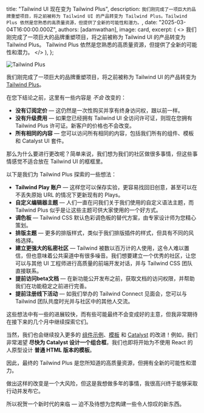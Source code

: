 
  title: "Tailwind UI 现在变为 Tailwind Plus",
  description: `我们刚完成了一项巨大的品牌重塑项目，将之前被称为 Tailwind UI 的产品转变为 Tailwind Plus。Tailwind Plus 依然是您熟悉的高质量资源，但提供了全新的可能性和潜力。`,
  date: "2025-03-04T16:00:00.000Z",
  authors: [adamwathan],
  image: card,
  excerpt: (
    <>
      我们刚完成了一项巨大的品牌重塑项目，将之前被称为 Tailwind UI 的产品转变为 Tailwind Plus。
      Tailwind Plus 依然是您熟悉的高质量资源，但提供了全新的可能性和潜力。
    </>
  ),
};

<Link href="https://tailwindcss.com/plus">
  <Image src={card} alt="Tailwind Plus" />
</Link>

我们刚完成了一项巨大的品牌重塑项目，将之前被称为 Tailwind UI 的产品转变为 [Tailwind Plus](https://tailwindcss.com/plus)。

在您下结论之前，这里有一些内容是 _不会_ 改变的：

- **没有订阅定价** — 这仍然是一次性购买并享有终身访问权，跟以前一样。
- **没有升级费用** — 如果您已经拥有 Tailwind UI 全访问许可证，则现在您拥有 Tailwind Plus 许可证。新客户的价格也不会改变。
- **所有相同的内容** — 您可以访问所有相同的内容，包括我们所有的组件、模板和 Catalyst UI 套件。

那么为什么要进行更改呢？简单来说，我们想为我们的社区做很多事情，但这些事情感觉不适合放在 Tailwind UI 的框框里。

以下是我们为 Tailwind Plus 探索的一些想法：

- **Tailwind Play 账户** — 这样您可以保存实验，更容易找回旧创意，甚至可以在不丢失原始 URL 的情况下更新现有的 Plays。
- **自定义编辑器主题** — 人们一直在问我们关于我们使用的自定义语法主题，而 Tailwind Plus 似乎是让这些主题可供大家使用的一个好方式。
- **调色板** — Tailwind CSS 默认色彩调色板的替代方案，由专家设计师为您精心策划。
- **排版主题** — 更多的排版样式，类似于我们排版插件的样式，但具有不同的风格选择。
- **建立更强大的私密社区** — Tailwind 被数以百万计的人使用，这令人难以置信，但也意味着公共渠道中有很多噪音。我们想要建立一个优秀的社区，让您可以与其他 UI 工程师进行高质量的前端开发对话，并与 Tailwind CSS 团队直接联系。
- **提前访问beta文档** — 在新功能公开发布之前，获取文档的访问权限，并帮助我们在功能稳定之前进行完善。
- **提前注册线下活动** — 如我们举办的 Tailwind Connect 见面会，您可以与 Tailwind 团队共度时光并与社区中的其他人交流。

这些想法中有一些的进展较快，而有些可能最终不会变成好的主意，但我非常期待在接下来的几个月中继续探索它们。

当然，我们也会继续投入更多的 [组件示例](/plus/ui-blocks)、[模板](/plus/templates) 和 [Catalyst](/plus/ui-kit) 的改进！例如，我们非常渴望 **尽快为 Catalyst 设计一个组合框**，我们也即将开始为不使用 React 的人原型设计 **普通 HTML 版本的模板**。

因此，最终的 Tailwind Plus 是您所知道的高质量资源，但拥有全新的可能性和潜力。

做出这样的改变是一个大风险，但这是我想做多年的事情，我很高兴终于能够采取行动并发布它。

所以祝贺一个新时代的来临 — 迫不及待想为您构建一些令人惊叹的新东西。